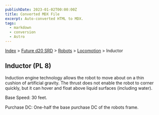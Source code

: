 ```yaml
---
publishDate: 2023-01-02T00:00:00Z
title: Converted MDX File
excerpt: Auto-converted HTML to MDX.
tags:
  - markdown
  - conversion
  - Astro
---
```


[Index](-index) > [Future d20 SRD](future-d20-srd-index) > [Robots](future-d20-srd-robots-index) > [Locomotion](future-d20-srd-robots-locomotion-index) > Inductor

## Inductor (PL 8)

Induction engine technology allows the robot to move about on a thin cushion of artificial gravity. The thrust does not enable the robot to corner quickly, but it can hover and float above liquid surfaces (including water).

Base Speed: 30 feet.

Purchase DC: One-half the base purchase DC of the robots frame.
